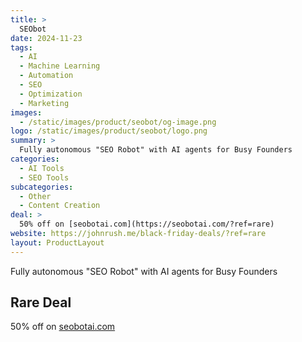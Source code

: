 ```yaml
---
title: >
  SEObot
date: 2024-11-23
tags:
  - AI
  - Machine Learning
  - Automation
  - SEO
  - Optimization
  - Marketing
images:
  - /static/images/product/seobot/og-image.png
logo: /static/images/product/seobot/logo.png
summary: >
  Fully autonomous "SEO Robot" with AI agents for Busy Founders
categories:
  - AI Tools
  - SEO Tools
subcategories:
  - Other
  - Content Creation
deal: >
  50% off on [seobotai.com](https://seobotai.com/?ref=rare)
website: https://johnrush.me/black-friday-deals/?ref=rare
layout: ProductLayout
---
```

Fully autonomous "SEO Robot" with AI agents for Busy Founders

## Rare Deal

50% off on [seobotai.com](https://seobotai.com/?ref=rare)
